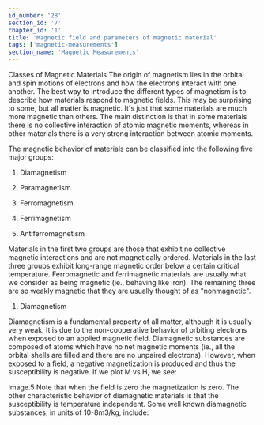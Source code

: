 ```yaml
---
id_number: '28'
section_id: '7'
chapter_id: '1'
title: 'Magnetic field and parameters of magnetic material'
tags: ['magnetic-measurements']
section_name: 'Magnetic Measurements'
---
```



Classes of Magnetic Materials
The origin of magnetism lies in the orbital and spin motions of electrons and how the electrons interact with one another. The best way to introduce the different types of magnetism is to describe how materials respond to magnetic fields. This may be surprising to some, but all matter is magnetic. It's just that some materials are much more magnetic than others. The main distinction is that in some materials there is no collective interaction of atomic magnetic moments, whereas in other materials there is a very strong interaction between atomic moments.

The magnetic behavior of materials can be classified into the following five major groups:

  1. Diamagnetism

  2. Paramagnetism

  3. Ferromagnetism

  4. Ferrimagnetism

  5. Antiferromagnetism

Materials in the first two groups are those that exhibit no collective magnetic interactions and are not magnetically ordered. Materials in the last three groups exhibit long-range magnetic order below a certain critical temperature. Ferromagnetic and ferrimagnetic materials are usually what we consider as being magnetic (ie., behaving like iron). The remaining three are so weakly magnetic that they are usually thought of as "nonmagnetic".

 

1. Diamagnetism

Diamagnetism is a fundamental property of all matter, although it is usually very weak. It is due to the non-cooperative behavior of orbiting electrons when exposed to an applied magnetic field. Diamagnetic substances are composed of atoms which have no net magnetic moments (ie., all the orbital shells are filled and there are no unpaired electrons). However, when exposed to a field, a negative magnetization is produced and thus the susceptibility is negative. If we plot M vs H, we see:

Image.5
Note that when the field is zero the magnetization is zero. The other characteristic behavior of diamagnetic materials is that the susceptibility is temperature independent. Some well known diamagnetic substances, in units of 10-8m3/kg, include:
